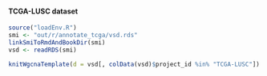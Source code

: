 #### TCGA-LUSC dataset {#resultsWgcnaProjectIdTcgaLusc}

```r
source("loadEnv.R")
smi <- "out/r/annotate_tcga/vsd.rds"
linkSmiToRmdAndBookDir(smi)
vsd <- readRDS(smi)

knitWgcnaTemplate(d = vsd[, colData(vsd)$project_id %in% "TCGA-LUSC"])
```
